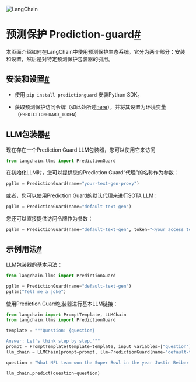 

<Head>
  <script>
    {
      `(function() {
         var _hmt = _hmt || [];
(function() {
  var hm = document.createElement("script");
  hm.src = "https://hm.baidu.com/hm.js?e60fb290e204e04c5cb6f79b0ac1e697";
  var s = document.getElementsByTagName("script")[0]; 
  s.parentNode.insertBefore(hm, s);
})();
       })();`
    }
  </script>
</Head>

![LangChain](https://pica.zhimg.com/50/v2-56e8bbb52aa271012541c1fe1ceb11a2_r.gif)





预测保护 Prediction-guard[#](#prediction-guard "跳转到本标题的永久链接")
========================================

本页面介绍如何在LangChain中使用预测保护生态系统。它分为两个部分：安装和设置，然后是对特定预测保护包装器的引用。

安装和设置[#](#installation-and-setup "跳转到本标题的永久链接")
-----------------------------------------------

* 使用 `pip install predictionguard` 安装Python SDK。

* 获取预测保护访问令牌（如此处所述[here](https://docs.predictionguard.com/)），并将其设置为环境变量（`PREDICTIONGUARD_TOKEN`）

LLM包装器[#](#llm-wrapper "跳转到本标题的永久链接")
-------------------------------------

现在存在一个Prediction Guard LLM包装器，您可以使用它来访问

```python
from langchain.llms import PredictionGuard

```

在初始化LLM时，您可以提供您的Prediction Guard“代理”的名称作为参数：

```python
pgllm = PredictionGuard(name="your-text-gen-proxy")

```

或者，您可以使用Prediction Guard的默认代理来进行SOTA LLM：

```python
pgllm = PredictionGuard(name="default-text-gen")

```

您还可以直接提供访问令牌作为参数：

```python
pgllm = PredictionGuard(name="default-text-gen", token="<your access token>")

```

示例用法[#](#example-usage "Permalink to this headline")
----------------------------------------------------

LLM包装器的基本用法：

```python
from langchain.llms import PredictionGuard

pgllm = PredictionGuard(name="default-text-gen")
pgllm("Tell me a joke")

```

使用Prediction Guard包装器进行基本LLM链接：

```python
from langchain import PromptTemplate, LLMChain
from langchain.llms import PredictionGuard

template = """Question: {question}

Answer: Let's think step by step."""
prompt = PromptTemplate(template=template, input_variables=["question"])
llm_chain = LLMChain(prompt=prompt, llm=PredictionGuard(name="default-text-gen"), verbose=True)

question = "What NFL team won the Super Bowl in the year Justin Beiber was born?"

llm_chain.predict(question=question)

```

